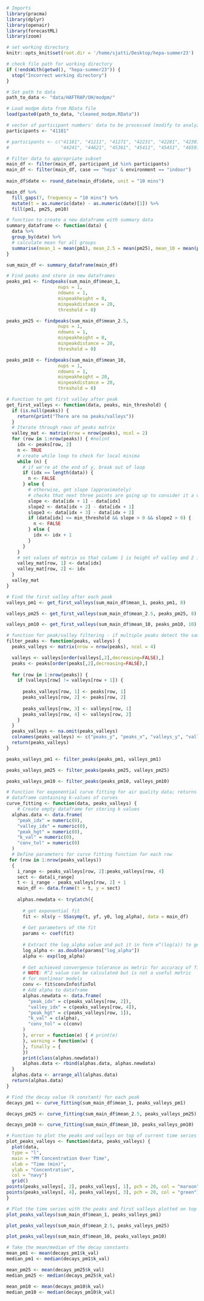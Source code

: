 ```r
# Imports
library(pracma)
library(dplyr)
library(openair)
library(forecastML)
library(zoom)
```

```r
# set working directory
knitr::opts_knit$set(root.dir = '/home/sjatti/Desktop/hepa-summer23')
```

```r
# check file path for working directory
if (!endsWith(getwd(), "hepa-summer23")) {
  stop("Incorrect working directory")
}
```

```r
# Set path to data
path_to_data <- "data/HAFTRAP/OH/modpm/"

# Load modpm data from RData file
load(paste0(path_to_data, "cleaned_modpm.RData"))
```

```r
# vector of participant numbers' data to be processed (modify to analyze specific participants)
participants <- "41181"

# participants <- c("41181", "41211", "41271", "42231", "42281", "42301", "42321",
#                   "44241", "44621", "45361", "45411", "45451", "46591")
```

```r
# Filter data to appropriate subset
main_df <- filter(main_df, participant_id %in% participants)
main_df <- filter(main_df, case == "hepa" & environment == "indoor")
  
main_df$date <- round_date(main_df$date, unit = "10 mins")

main_df %>%
  fill_gaps(7, frequency = "10 mins") %>%
  mutate(t = as.numeric(date) - as.numeric(date)[1]) %>%
  fill(pm1, pm25, pm10)
```

```r
# function to create a new dataframe with summary data
summary_dataframe <- function(data) {
  data %>%
  group_by(date) %>%
  # calculate mean for all groups
  summarise(mean_1 = mean(pm1), mean_2.5 = mean(pm25), mean_10 = mean(pm10))
}
```

```r
sum_main_df <- summary_dataframe(main_df)
```

```r
# Find peaks and store in new dataframes
peaks_pm1 <- findpeaks(sum_main_df$mean_1,
                   nups = 1,
                   ndowns = 1,
                   minpeakheight = 8,
                   minpeakdistance = 20,
                   threshold = 0)

peaks_pm25 <- findpeaks(sum_main_df$mean_2.5,
                   nups = 1,
                   ndowns = 1,
                   minpeakheight = 8,
                   minpeakdistance = 20,
                   threshold = 0)

peaks_pm10 <- findpeaks(sum_main_df$mean_10,
                   nups = 1,
                   ndowns = 1,
                   minpeakheight = 20,
                   minpeakdistance = 20,
                   threshold = 0)
```

```r
# Function to get first valley after peak
get_first_valleys <- function(data, peaks, min_threshold) {
  if (is.null(peaks)) {
    return(print("There are no peaks/valleys"))
  }
  # Iterate through rows of peaks matrix
  valley_mat <- matrix(nrow = nrow(peaks), ncol = 2)
  for (row in 1:nrow(peaks)) { #nolint
    idx <- peaks[row, 2]
    n <- TRUE
    # create while loop to check for local minima
    while (n) {
      # if we're at the end of y, break out of loop
      if (idx == length(data)) {
        n <- FALSE
      } else {
        # otherwise, get slope (approximately)
        # checks that next three points are going up to consider it a valley
        slope <- data[idx + 1] - data[idx]
        slope2 <- data[idx + 2] - data[idx + 1]
        slope3 <- data[idx + 3] - data[idx + 2]
        if (data[idx] <= min_threshold && slope > 0 && slope2 > 0) {
          n <- FALSE
        } else {
          idx <- idx + 1
        }
      }
    }
    # set values of matrix so that column 1 is height of valley and 2 is index
    valley_mat[row, 1] <- data[idx]
    valley_mat[row, 2] <- idx
  }
  valley_mat
}
```

```r
# Find the first valley after each peak
valleys_pm1 <- get_first_valleys(sum_main_df$mean_1, peaks_pm1, 8)

valleys_pm25 <- get_first_valleys(sum_main_df$mean_2.5, peaks_pm25, 8)

valleys_pm10 <- get_first_valleys(sum_main_df$mean_10, peaks_pm10, 10)
```

```r
# function for peak/valley filtering - if multiple peaks detect the same valley, remove everything but the last one
filter_peaks <- function(peaks, valleys) {
  peaks_valleys <- matrix(nrow = nrow(peaks), ncol = 4)

  valleys <- valleys[order(valleys[,2],decreasing=FALSE),]
  peaks <- peaks[order(peaks[,2],decreasing=FALSE),]
  
  for (row in 1:nrow(peaks)) {
    if (valleys[row] != valleys[row + 1]) {
      
      peaks_valleys[row, 1] <- peaks[row, 1]
      peaks_valleys[row, 2] <- peaks[row, 2]
      
      peaks_valleys[row, 3] <- valleys[row, 1]
      peaks_valleys[row, 4] <- valleys[row, 2]
    }
  }
  peaks_valleys <- na.omit(peaks_valleys)
  colnames(peaks_valleys) <- c("peaks_y", "peaks_x", "valleys_y", "valleys_x")
  return(peaks_valleys)
}
```

```r
peaks_valleys_pm1 <- filter_peaks(peaks_pm1, valleys_pm1)

peaks_valleys_pm25 <- filter_peaks(peaks_pm25, valleys_pm25)

peaks_valleys_pm10 <- filter_peaks(peaks_pm10, valleys_pm10)
```

```r
# Function for exponential curve fitting for air quality data; returns 
# dataframe containing k-values of curves
curve_fitting <- function(data, peaks_valleys) {
    # Create empty dataframe for storing k values
  alphas.data <- data.frame(
    "peak_idx" = numeric(0),
    "valley_idx" = numeric(0),
    "peak_hgt" = numeric(0),
    "k_val" = numeric(0),
    "conv_tol" = numeric(0)
  )
  # Define parameters for curve fitting function for each row
 for (row in 1:nrow(peaks_valleys)) 
  {
    i_range <- peaks_valleys[row, 2]:peaks_valleys[row, 4]
    sect <- data[i_range]
    t <- i_range - peaks_valleys[row, 2] + 1
    main_df <- data.frame(t = t, y = sect)
    
    alphas.newdata <- tryCatch({
      
      # get exponential fit
      fit <- nls(y ~ SSasymp(t, yf, y0, log_alpha), data = main_df)
      
      # Get parameters of the fit
      params <- coef(fit)
      
      # Extract the log_alpha value and put it in form e^(log(a)) to get a
      log_alpha <- as.double(params["log_alpha"])
      alpha <- exp(log_alpha)
      
      # Get achieved convergence tolerance as metric for accuracy of fit
      # NOTE: R^2 value can be calculated but is not a useful metric
      # for nonlinear models
      conv <- fit$convInfo$finTol
      # Add alpha to dataframe
      alphas.newdata <- data.frame(
        "peak_idx" = c(peaks_valleys[row, 2]),
        "valley_idx" = c(peaks_valleys[row, 4]),
        "peak_hgt" = c(peaks_valleys[row, 1]),
        "k_val" = c(alpha),
        "conv_tol" = c(conv)
      )
      }, error = function(e) { # print(e)
      }, warning = function(w) {
      }, finally = {
      })
      print(class(alphas.newdata))
      alphas.data <- rbind(alphas.data, alphas.newdata)
  }
  alphas.data <- arrange_all(alphas.data)
  return(alphas.data)
}
```

```r
# Find the decay value (k constant) for each peak
decays_pm1 <- curve_fitting(sum_main_df$mean_1, peaks_valleys_pm1)
```


```r
decays_pm25 <- curve_fitting(sum_main_df$mean_2.5, peaks_valleys_pm25)
```


```r
decays_pm10 <- curve_fitting(sum_main_df$mean_10, peaks_valleys_pm10)
```

```r
# Function to plot the peaks and valleys on top of current time series
plot_peaks_valleys <- function(data, peaks_valleys) {
  plot(data,
  type = "l",
  main = "PM Concentration Over Time",
  xlab = "Time (min)",
  ylab = "Concentration",
  col = "navy")
  grid()
points(peaks_valleys[, 2], peaks_valleys[, 1], pch = 20, col = "maroon")
points(peaks_valleys[, 4], peaks_valleys[, 3], pch = 20, col = "green")
}
```

```r
# Plot the time series with the peaks and first valleys plotted on top
plot_peaks_valleys(sum_main_df$mean_1, peaks_valleys_pm1)

plot_peaks_valleys(sum_main_df$mean_2.5, peaks_valleys_pm25)

plot_peaks_valleys(sum_main_df$mean_10, peaks_valleys_pm10)
```

```r
# Take the mean/median of the decay constants
mean_pm1 <- mean(decays_pm1$k_val)
median_pm1 <- median(decays_pm1$k_val)

mean_pm25 <- mean(decays_pm25$k_val)
median_pm25 <- median(decays_pm25$k_val)

mean_pm10 <- mean(decays_pm10$k_val)
median_pm10 <- median(decays_pm10$k_val)
```
